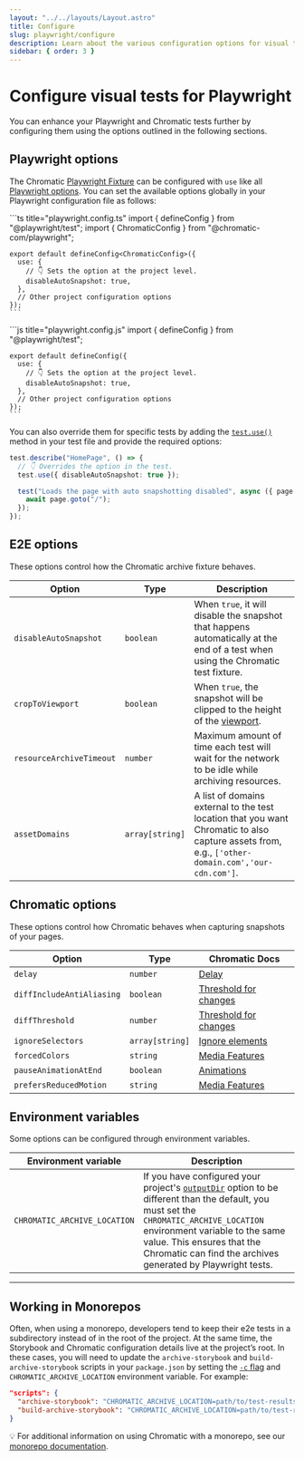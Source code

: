 ```yaml
---
layout: "../../layouts/Layout.astro"
title: Configure
slug: playwright/configure
description: Learn about the various configuration options for visual tests for Playwright
sidebar: { order: 3 }
---
```



# Configure visual tests for Playwright

You can enhance your Playwright and Chromatic tests further by configuring them using the options outlined in the following sections.

## Playwright options

The Chromatic [Playwright Fixture](https://playwright.dev/docs-fixtures) can be configured with `use` like all [Playwright options](https://playwright.dev/docs-use-options). You can set the available options globally in your Playwright configuration file as follows:

<Tabs>
  <TabItem label="TypeScript">
    ```ts title="playwright.config.ts"
    import { defineConfig } from "@playwright/test";
    import { ChromaticConfig } from "@chromatic-com/playwright";

    export default defineConfig<ChromaticConfig>({
      use: {
        // 👇 Sets the option at the project level.
        disableAutoSnapshot: true,
      },
      // Other project configuration options
    });
    ```

  </TabItem>
    <TabItem label="JavaScript">
    ```js title="playwright.config.js"
    import { defineConfig } from "@playwright/test";

    export default defineConfig({
      use: {
        // 👇 Sets the option at the project level.
        disableAutoSnapshot: true,
      },
      // Other project configuration options
    });
    ```

  </TabItem>
</Tabs>

You can also override them for specific tests by adding the [`test.use()`](https://playwright.dev/docs/api/class-test#test-use) method in your test file and provide the required options:

```ts title="HomePage.spec.js|ts"
test.describe("HomePage", () => {
  // 👇 Overrides the option in the test.
  test.use({ disableAutoSnapshot: true });

  test("Loads the page with auto snapshotting disabled", async ({ page }) => {
    await page.goto("/");
  });
});
```

## E2E options

These options control how the Chromatic archive fixture behaves.

| Option                   | Type            | Description                                                                                                                                                                          |
| ------------------------ | --------------- | ------------------------------------------------------------------------------------------------------------------------------------------------------------------------------------ |
| `disableAutoSnapshot`    | `boolean`       | When `true`, it will disable the snapshot that happens automatically at the end of a test when using the Chromatic test fixture.                                                     |
| `cropToViewport     `    | `boolean`       | When `true`, the snapshot will be clipped to the height of the [viewport](/docs/viewports#playwright).                                                                               |
| `resourceArchiveTimeout` | `number`        | Maximum amount of time each test will wait for the network to be idle while archiving resources.                                                                                     |
| `assetDomains`           | `array[string]` | A list of domains external to the test location that you want Chromatic to also capture assets from, e.g., <code style="display: inline;">['other-domain.com','our-cdn.com']</code>. |

## Chromatic options

These options control how Chromatic behaves when capturing snapshots of your pages.

| Option                    | Type            | Chromatic Docs                                                                      |
| ------------------------- | --------------- | ----------------------------------------------------------------------------------- |
| `delay`                   | `number`        | [Delay](/docs/delay/)                                                               |
| `diffIncludeAntiAliasing` | `boolean`       | [Threshold for changes](/docs/threshold#anti-aliasing)                              |
| `diffThreshold`           | `number`        | [Threshold for changes](/docs/threshold#setting-the-threshold)                      |
| `ignoreSelectors`         | `array[string]` | [Ignore elements](/docs/ignoring-elements#ignoring-elements-via-test-configuration) |
| `forcedColors`            | `string`        | [Media Features](/docs/media-features#test-high-contrast-color-schemes)             |
| `pauseAnimationAtEnd`     | `boolean`       | [Animations](/docs/animations#css-animations)                                       |
| `prefersReducedMotion`    | `string`        | [Media Features](/docs/media-features#verify-reduced-motion-animations)             |

## Environment variables

Some options can be configured through environment variables.

| Environment variable         | Description                                                                                                                                                                                                                                                                                                                                        |
| ---------------------------- | -------------------------------------------------------------------------------------------------------------------------------------------------------------------------------------------------------------------------------------------------------------------------------------------------------------------------------------------------- |
| `CHROMATIC_ARCHIVE_LOCATION` | If you have configured your project's [`outputDir`](https://playwright.dev/docs/api/class-testproject#test-project-output-dir) option to be different than the default, you must set the `CHROMATIC_ARCHIVE_LOCATION` environment variable to the same value. This ensures that the Chromatic can find the archives generated by Playwright tests. |

---

## Working in Monorepos

Often, when using a monorepo, developers tend to keep their e2e tests in a subdirectory instead of in the root of the project. At the same time, the Storybook and Chromatic configuration details live at the project’s root. In these cases, you will need to update the `archive-storybook` and `build-archive-storybook` scripts in your `package.json` by setting the [`-c` flag](https://storybook.js.org/docs/api/cli-options#build) and `CHROMATIC_ARCHIVE_LOCATION` environment variable. For example:

```json title="package.json"
"scripts": {
  "archive-storybook": "CHROMATIC_ARCHIVE_LOCATION=path/to/test-results archive-storybook -c path/to/node_modules/@chromaui/archive-storybook/config",
  "build-archive-storybook": "CHROMATIC_ARCHIVE_LOCATION=path/to/test-results build-archive-storybook -c path/to/node_modules/@chromaui/archive-storybook/config"
}
```

<div class="aside">

💡 For additional information on using Chromatic with a monorepo, see our [monorepo documentation](/docs/monorepos).

</div>
